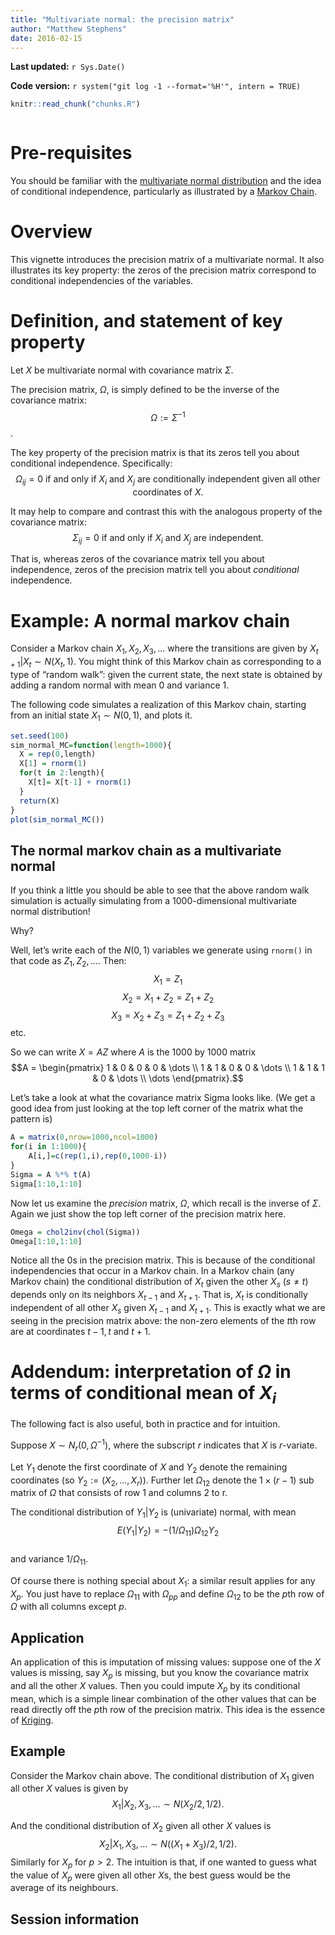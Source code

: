 ```yaml
---
title: "Multivariate normal: the precision matrix"
author: "Matthew Stephens"
date: 2016-02-15
---
```


**Last updated:** `r Sys.Date()`

**Code version:** `r system("git log -1 --format='%H'", intern = TRUE)`

```r
knitr::read_chunk("chunks.R")
```

```r
```

# Pre-requisites

You should be familiar with the [multivariate normal distribution](mvnorm.html)
and the idea of conditional independence, particularly as illustrated by a [Markov Chain](markov_chains_discrete_intro.html).

# Overview

This vignette introduces the precision matrix of a multivariate normal. It also illustrates
its key property: the zeros of the precision matrix correspond to conditional independencies of the variables.


# Definition, and statement of key property

Let $X$ be multivariate normal with covariance matrix $\Sigma$. 

The precision matrix, $\Omega$, is simply defined to be the inverse of the covariance matrix: 
$$\Omega := \Sigma^{-1}$$. 

The key property of the precision matrix is that its zeros tell you about conditional independence. Specifically:
$$\Omega_{ij}=0 \text{ if and only if } X_i \text{ and } X_j \text{ are conditionally independent given all other coordinates of } X.$$

It may help to compare and contrast this with the analogous property of the covariance matrix:
$$\Sigma_{ij}=0 \text{ if and only if } X_i \text{ and } X_j \text{ are independent}.$$

That is, whereas zeros of the covariance matrix tell you about independence, zeros of the precision matrix tell you about *conditional* independence.


# Example: A normal markov chain

Consider a Markov chain $X_1,X_2,X_3,\dots$ where the transitions are given by
$X_{t+1} | X_{t} \sim N(X_{t},1)$. You might think of this Markov chain as corresponding to a type of "random walk": given the current state, the next state is obtained by adding a random normal with mean 0 and variance 1. 

The following code simulates a realization of this Markov chain, starting from an initial state $X_1 \sim N(0,1)$, and plots it.

```r
set.seed(100)
sim_normal_MC=function(length=1000){
  X = rep(0,length)
  X[1] = rnorm(1)
  for(t in 2:length){
    X[t]= X[t-1] + rnorm(1)  
  }
  return(X)
}
plot(sim_normal_MC())
```

## The normal markov chain as a multivariate normal

If you think a little you should be able to see that the above random walk simulation is actually simulating from a 1000-dimensional multivariate normal distribution!

Why? 

Well, let's write each of the $N(0,1)$ variables we generate using `rnorm()` in that code as $Z_1,Z_2,\dots$. Then:
$$X_1 = Z_1$$
$$X_2 = X_1 + Z_2 = Z_1 + Z_2$$
$$X_3 = X_2 + Z_3 = Z_1 + Z_2 + Z_3$$ etc.

So we can write $X = AZ$ where $A$ is the 1000 by 1000 matrix
$$A = \begin{pmatrix}
1 & 0 & 0 & 0 & \dots \\
1 & 1 & 0 & 0 & \dots \\
1 & 1 & 1 & 0 & \dots \\
\dots
\end{pmatrix}.$$

Let's take a look at what the covariance matrix Sigma looks like. (We get a good idea from just looking
at the top left corner of the matrix what the pattern is)
```r
A = matrix(0,nrow=1000,ncol=1000)
for(i in 1:1000){
    A[i,]=c(rep(1,i),rep(0,1000-i))
}
Sigma = A %*% t(A)
Sigma[1:10,1:10]
```

Now let us examine the *precision* matrix, $\Omega$, which recall is the inverse of $\Sigma$. Again
we just show the top left corner of the precision matrix here. 
```r
Omega = chol2inv(chol(Sigma))
Omega[1:10,1:10]
```

Notice all the 0s in the precision matrix. This is because of the conditional independencies that occur
in a Markov chain. In a Markov chain (any Markov chain) the conditional distribution of $X_t$ 
given the other $X_s$ ($s \neq t$) depends only on its neighbors $X_{t-1}$ and $X_{t+1}$. That is, $X_{t}$ is conditionally independent of all other $X_s$ given $X_{t-1}$ and $X_{t+1}$. This is exactly what we are seeing in the precision matrix above:
the non-zero elements of the $t$th row are at coordinates $t-1,t$ and $t+1$.


# Addendum: interpretation of $\Omega$ in terms of conditional mean of $X_i$

The following fact is also useful, both in practice and for intuition.

Suppose $X \sim N_r(0,\Omega^{-1})$, where the subscript $r$ indicates that $X$ is $r$-variate.

Let $Y_1$ denote the first coordinate of $X$ and $Y_2$ denote the remaining coordinates (so $Y_2:= (X_2,\dots,X_r)$). Further let $\Omega_{12}$ denote the $1 \times (r-1)$ sub matrix of $\Omega$ that consists of row 1 and columns 2 to r.


The conditional distribution of $Y_1 | Y_2$ is (univariate) normal, with mean
$$E(Y_1 | Y_2) = - (1/\Omega_{11}) \Omega_{12} Y_2$$  
and variance $1/\Omega_{11}$. 

Of course there is nothing special about $X_1$: a similar result applies for any $X_p$. You just have to replace $\Omega_{11}$ with $\Omega_{pp}$ and 
define $\Omega_{12}$ to be the $p$th row of $\Omega$ with all columns except $p$. 

## Application

An application of this is imputation of missing values: suppose one of the $X$ values is missing, say $X_p$ is missing, but you know the covariance matrix and all the other $X$ values. Then you could impute $X_p$ by its conditional mean, which is a simple linear combination of the other values that can be read directly off the $p$th row of the precision matrix. This idea is the essence of [Kriging](https://en.wikipedia.org/wiki/Kriging).


## Example

Consider the Markov chain above. The conditional distribution of $X_1$ given all other $X$ values is given by
$$X_1 | X_2,X_3,\dots \sim N(X_2/2, 1/2).$$

And the conditional distribution of $X_2$ given all other $X$ values is
$$X_2 | X_1,X_3, \dots \sim N((X_1+X_3)/2, 1/2).$$ 
Similarly for $X_p$ for $p>2$. The intuition is that, if one wanted to guess what the
value of $X_p$ were given all other $X$s, the best guess would be the average of its neighbours.

## Session information

```r
```
